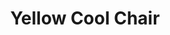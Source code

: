 ---
title: "Yellow Cool Chair"
meta_title: "Yellow Cool Chair craft"
description: "Craft de Yellow Cool Chair"
rank: "a"
draft: false
name: "Yellow Cool Chair"
recipe_img: "https://wiki.pokexgames.com/images/d/d8/Yellow_cool_chair.png"
level: 87
craft_time: 43200
result: 1
value_npc: 1
ingredients:
  - name: "Tron Chair"
    quantity: 1
    item_img: "https://wiki.pokexgames.com/images/8/82/Tron_Chair.png"
    value_npc: 1
  - name: "Yellow Dye"
    quantity: 5
    item_img: "https://wiki.pokexgames.com/images/4/46/Yellow_Dye.png"
    value_npc: 1
---